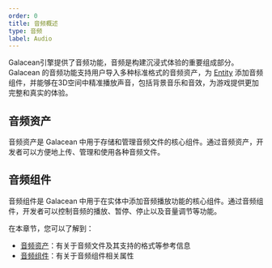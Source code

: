 ```yaml
---
order: 0
title: 音频概述
type: 音频
label: Audio
---
```


Galacean引擎提供了音频功能，音频是构建沉浸式体验的重要组成部分。Galacean 的音频功能支持用户导入多种标准格式的音频资产，为 [Entity](/docs/core/entity) 添加音频组件，并能够在3D空间中精准播放声音，包括背景音乐和音效，为游戏提供更加完整和真实的体验。


## 音频资产

音频资产是 Galacean 中用于存储和管理音频文件的核心组件。通过音频资产，开发者可以方便地上传、管理和使用各种音频文件。

## 音频组件

音频组件是 Galacean 中用于在实体中添加音频播放功能的核心组件。通过音频组件，开发者可以控制音频的播放、暂停、停止以及音量调节等功能。


在本章节，您可以了解到：

-  [音频资产](/docs/audio/assets/)：有关于音频文件及其支持的格式等参考信息
-  [音频组件](/docs/audio/component/)：有关于音频组件相关属性